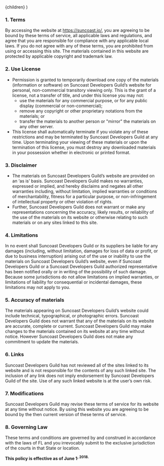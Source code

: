 
  <ContentLayout title="Terms of Service">{children}</ContentLayout>
)

### 1. Terms

By accessing the website at https://suncoast.io/, you are agreeing to be bound by these terms of service, all applicable laws and regulations, and agree that you are responsible for compliance with any applicable local laws. If you do not agree with any of these terms, you are prohibited from using or accessing this site. The materials contained in this website are protected by applicable copyright and trademark law.

### 2. Use License

- Permission is granted to temporarily download one copy of the materials (information or software) on Suncoast Developers Guild’s website for personal, non-commercial transitory viewing only. This is the grant of a license, not a transfer of title, and under this license you may not:
  - use the materials for any commercial purpose, or for any public display (commercial or non-commercial);
  - remove any copyright or other proprietary notations from the materials; or
  - transfer the materials to another person or "mirror" the materials on any other server.
- This license shall automatically terminate if you violate any of these restrictions and may be terminated by Suncoast Developers Guild at any time. Upon terminating your viewing of these materials or upon the termination of this license, you must destroy any downloaded materials in your possession whether in electronic or printed format.

### 3. Disclaimer

- The materials on Suncoast Developers Guild’s website are provided on an ‘as is’ basis. Suncoast Developers Guild makes no warranties, expressed or implied, and hereby disclaims and negates all other warranties including, without limitation, implied warranties or conditions of merchantability, fitness for a particular purpose, or non-infringement of intellectual property or other violation of rights.
- Further, Suncoast Developers Guild does not warrant or make any representations concerning the accuracy, likely results, or reliability of the use of the materials on its website or otherwise relating to such materials or on any sites linked to this site.

### 4. Limitations

In no event shall Suncoast Developers Guild or its suppliers be liable for any damages (including, without limitation, damages for loss of data or profit, or due to business interruption) arising out of the use or inability to use the materials on Suncoast Developers Guild’s website, even if Suncoast Developers Guild or a Suncoast Developers Guild authorized representative has been notified orally or in writing of the possibility of such damage. Because some jurisdictions do not allow limitations on implied warranties, or limitations of liability for consequential or incidental damages, these limitations may not apply to you.

### 5. Accuracy of materials

The materials appearing on Suncoast Developers Guild’s website could include technical, typographical, or photographic errors. Suncoast Developers Guild does not warrant that any of the materials on its website are accurate, complete or current. Suncoast Developers Guild may make changes to the materials contained on its website at any time without notice. However Suncoast Developers Guild does not make any commitment to update the materials.

### 6. Links

Suncoast Developers Guild has not reviewed all of the sites linked to its website and is not responsible for the contents of any such linked site. The inclusion of any link does not imply endorsement by Suncoast Developers Guild of the site. Use of any such linked website is at the user’s own risk.

### 7. Modifications

Suncoast Developers Guild may revise these terms of service for its website at any time without notice. By using this website you are agreeing to be bound by the then current version of these terms of service.

### 8. Governing Law

These terms and conditions are governed by and construed in accordance with the laws of FL and you irrevocably submit to the exclusive jurisdiction of the courts in that State or location.

<!-- prettier-ignore -->
**This policy is effective as of June 1<sup children="st" />, 2018.**
